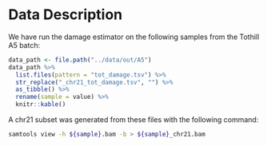# Data Description

We have run the damage estimator on the following samples from the Tothill A5 batch:

```r
data_path <- file.path("../data/out/A5")
data_path %>% 
  list.files(pattern = "tot_damage.tsv") %>%
  str_replace("_chr21_tot_damage.tsv", "") %>% 
  as_tibble() %>% 
  rename(sample = value) %>% 
  knitr::kable()
```

A chr21 subset was generated from these files with the following command:

```bash
samtools view -h ${sample}.bam -b > ${sample}_chr21.bam
```

